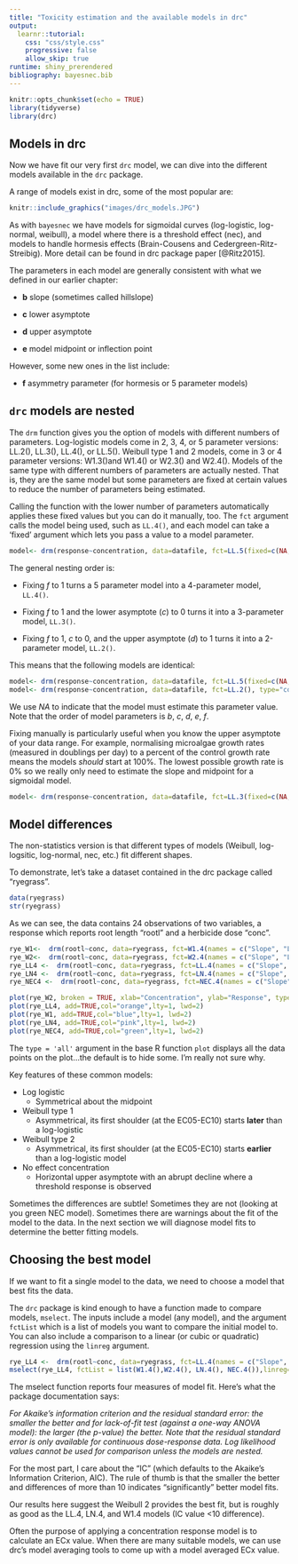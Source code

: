 ```yaml
---
title: "Toxicity estimation and the available models in drc"
output: 
  learnr::tutorial:
    css: "css/style.css"
    progressive: false
    allow_skip: true
runtime: shiny_prerendered
bibliography: bayesnec.bib
---
```


```r
knitr::opts_chunk$set(echo = TRUE)
library(tidyverse)
library(drc)
```

## Models in drc

Now we have fit our very first `drc` model, we can dive into the different models available in the `drc` package. 


A range of models exist in drc, some of the most popular are:  

```r
knitr::include_graphics("images/drc_models.JPG")
```

As with `bayesnec` we have models for sigmoidal curves (log-logistic, log-normal, weibull),  a model where there is a threshold effect (nec), and models to handle hormesis effects (Brain-Cousens and Cedergreen-Ritz-Streibig). More detail can be found in drc package paper [@Ritz2015]. 

The parameters in each model are generally consistent with what we defined in our earlier chapter: 

- **b** slope (sometimes called hillslope)

- **c** lower asymptote 

- **d** upper asymptote 

- **e** model midpoint or inflection point

However, some new ones in the list include: 

- **f** asymmetry parameter (for hormesis or 5 parameter models) 

## `drc` models are nested

The `drm` function gives you the option of models with different numbers of parameters. Log-logistic models come in 2, 3, 4, or 5 parameter versions: LL.2(), LL.3(), LL.4(), or LL.5(). Weibull type 1 and 2 models, come in 3 or 4 parameter versions: W1.3()and W1.4() or W2.3() and W2.4(). Models of the same type with different numbers of parameters are actually nested. That is, they are the same model but some parameters are fixed at certain values to reduce the number of parameters being estimated. 

Calling the function with the lower number of parameters automatically applies these fixed values but you can do it manually, too. The `fct` argument calls the model being used, such as `LL.4()`, and each model can take a 'fixed' argument which lets you pass a value to a model parameter.  

```r
model<- drm(response~concentration, data=datafile, fct=LL.5(fixed=c(NA, NA, NA, NA, 1)), type="continuous")
```


The general nesting order is: 

- Fixing *f* to 1 turns a 5 parameter model into a 4-parameter model, `LL.4()`. 

- Fixing *f* to 1 and the lower asymptote (*c*) to 0 turns it into a 3-parameter model, `LL.3()`. 

- Fixing *f* to 1, *c* to 0, and the upper asymptote (*d*) to 1 turns it into a 2-parameter model, `LL.2()`. 

This means that the following models are identical: 

```r
model<- drm(response~concentration, data=datafile, fct=LL.5(fixed=c(NA, 0, 1, NA, 1)), type="continuous")
model<- drm(response~concentration, data=datafile, fct=LL.2(), type="continuous")
```

We use *NA* to indicate that the model must estimate this parameter value. Note that the order of model parameters is *b*, *c*, *d*, *e*, *f*. 

Fixing manually is particularly useful when you know the upper asymptote of your data range. For example, normalising microalgae growth rates (measured in doublings per day) to a percent of the control growth rate means the models *should* start at 100%. The lowest possible growth rate is 0% so we really only need to estimate the slope and midpoint for a sigmoidal model. 

```r
model<- drm(response~concentration, data=datafile, fct=LL.3(fixed=c(NA, 100, NA)), type="continuous")
```

## Model differences 

The non-statistics version is that different types of models (Weibull, log-logsitic, log-normal, nec, etc.) fit different shapes. 

To demonstrate, let's take a dataset contained in the drc package called "ryegrass".

```r
data(ryegrass)
str(ryegrass)
```
As we can see, the data contains 24 observations of two variables, a response which reports root length "rootl" and a herbicide dose "conc". 

```r
rye_W1<-  drm(rootl~conc, data=ryegrass, fct=W1.4(names = c("Slope", "Lower Limit", "Upper Limit", "ED50")))
rye_W2<-  drm(rootl~conc, data=ryegrass, fct=W2.4(names = c("Slope", "Lower Limit", "Upper Limit", "ED50")))
rye_LL4 <-  drm(rootl~conc, data=ryegrass, fct=LL.4(names = c("Slope", "Lower Limit", "Upper Limit", "ED50")))
rye_LN4 <-  drm(rootl~conc, data=ryegrass, fct=LN.4(names = c("Slope", "Lower Limit", "Upper Limit", "ED50")))
rye_NEC4 <-  drm(rootl~conc, data=ryegrass, fct=NEC.4(names = c("Slope", "Lower Limit", "Upper Limit", "ED50")))

plot(rye_W2, broken = TRUE, xlab="Concentration", ylab="Response", type='all',lty=1, lwd=2)
plot(rye_LL4, add=TRUE,col="orange",lty=1, lwd=2)
plot(rye_W1, add=TRUE,col="blue",lty=1, lwd=2)
plot(rye_LN4, add=TRUE,col="pink",lty=1, lwd=2)
plot(rye_NEC4, add=TRUE,col="green",lty=1, lwd=2)
```

The `type = 'all'` argument in the base R function `plot` displays all the data points on the plot...the default is to hide some. I'm really not sure why. 


Key features of these common models: 

- Log logistic
  + Symmetrical about the midpoint 
- Weibull type 1
  + Asymmetrical, its first shoulder (at the EC05-EC10) starts **later** than a log-logistic  
- Weibull type 2
  + Asymmetrical, its first shoulder (at the EC05-EC10) starts **earlier** than a log-logistic model  
- No effect concentration
  + Horizontal upper asymptote with an abrupt decline where a threshold response is observed

Sometimes the differences are subtle! Sometimes they are not (looking at you green NEC model). Sometimes there are warnings about the fit of the model to the data. In the next section we will diagnose model fits to determine the better fitting models. 

## Choosing the best model 

If we want to fit a single model to the data, we need to choose a model that best fits the data. 

The `drc` package is kind enough to have a function made to compare models, `mselect`. 
The inputs include a model (any model), and the argument `fctList` which is a list of models you want to compare the initial model to. You can also include a comparison to a linear (or cubic or quadratic) regression using the `linreg` argument.

```r
rye_LL4 <-  drm(rootl~conc, data=ryegrass, fct=LL.4(names = c("Slope", "Lower Limit", "Upper Limit", "ED50")))
mselect(rye_LL4, fctList = list(W1.4(),W2.4(), LN.4(), NEC.4()),linreg=TRUE) 
```

The mselect function reports four measures of model fit. Here's what the package documentation says:

_For Akaike's information criterion and the residual standard error: the smaller the better and for lack-of-fit test (against a one-way ANOVA model): the larger (the p-value) the better. Note that the residual standard error is only available for continuous dose-response data. Log likelihood values cannot be used for comparison unless the models are nested._

For the most part, I care about the "IC" (which defaults to the Akaike's Information Criterion, AIC). The rule of thumb is that the smaller the better and differences of more than 10 indicates "significantly" better model fits. 

Our results here suggest the Weibull 2 provides the best fit, but is roughly as good as the LL.4, LN.4, and W1.4 models (IC value <10 difference). 

Often the purpose of applying a concentration response model is to calculate an ECx value. When there are many suitable models, we can use drc's model averaging tools to come up with a model averaged ECx value. 

